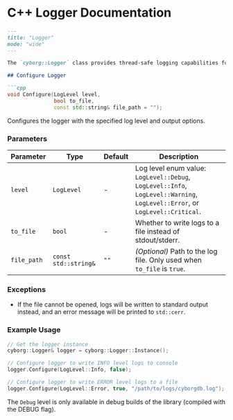 # C++ Logger Documentation

```markdown
---
title: "Logger"
mode: "wide"
---

The `cyborg::Logger` class provides thread-safe logging capabilities for CyborgDB C++ operations. It follows a singleton pattern, allowing you to configure and access the same logger instance across your application.

## Configure Logger

```cpp
void Configure(LogLevel level, 
               bool to_file, 
               const std::string& file_path = "");
```

Configures the logger with the specified log level and output options.

### Parameters

| Parameter | Type | Default | Description |
|-----------|------|---------|-------------|
| `level` | `LogLevel` | - | Log level enum value: `LogLevel::Debug`, `LogLevel::Info`, `LogLevel::Warning`, `LogLevel::Error`, or `LogLevel::Critical`. |
| `to_file` | `bool` | - | Whether to write logs to a file instead of stdout/stderr. |
| `file_path` | `const std::string&` | `""` | _(Optional)_ Path to the log file. Only used when `to_file` is `true`. |

### Exceptions

- If the file cannot be opened, logs will be written to standard output instead, and an error message will be printed to `std::cerr`.

### Example Usage

```cpp
// Get the logger instance
cyborg::Logger& logger = cyborg::Logger::Instance();

// Configure logger to write INFO level logs to console
logger.Configure(LogLevel::Info, false);

// Configure logger to write ERROR level logs to a file
logger.Configure(LogLevel::Error, true, "/path/to/logs/cyborgdb.log");
```

<Tip>The `Debug` level is only available in debug builds of the library (compiled with the DEBUG flag).</Tip>